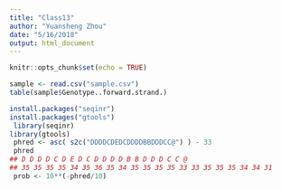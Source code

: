```yaml
---
title: "Class13"
author: "Yuansheng Zhou"
date: "5/16/2018"
output: html_document
---
```


```r
knitr::opts_chunk$set(echo = TRUE)
```

```r
sample <- read.csv("sample.csv")
table(sample$Genotype..forward.strand.)
```
```r
install.packages("seqinr")
install.packages("gtools")
 library(seqinr)
library(gtools)
 phred <- asc( s2c("DDDDCDEDCDDDDBBDDDCC@") ) - 33
 phred
## D D D D C D E D C D D D D B B D D D C C @
## 35 35 35 35 34 35 36 35 34 35 35 35 35 33 33 35 35 35 34 34 31
 prob <- 10**(-phred/10)
```

